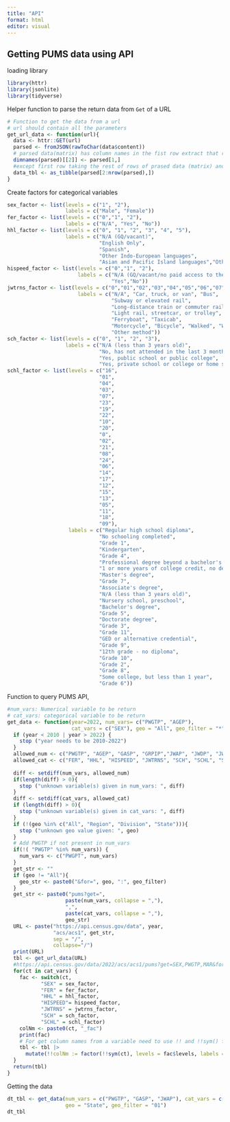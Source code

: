 ```yaml
---
title: "API"
format: html
editor: visual
---
```


## Getting PUMS data using API

loading library

```r
library(httr)
library(jsonlite)
library(tidyverse)

```

Helper function to parse the return data from `Get` of a URL
```r
# Function to get the data from a url
# url should contain all the parameters 
get_url_data <- function(url){
  data <- httr::GET(url)
  parsed <- fromJSON(rawToChar(data$content))
  # parsed data(matrix) has column names in the fist row extract that row use it as column name of the parsed data
  dimnames(parsed)[[2]] <- parsed[1,]
  #except first row taking the rest of rows of prased data (matrix) and turn into a tibble
  data_tbl <- as_tibble(parsed[2:nrow(parsed),])
}
```

Create factors for categorical variables
```r
sex_factor <- list(levels = c("1", "2"),
                   labels = c("Male", "Female"))
fer_factor <- list(levels = c("0","1", "2"), 
                   labels = c("N/A", "Yes", "No"))
hhl_factor <- list(levels = c("0", "1", "2", "3", "4", "5"), 
                   labels = c("N/A (GQ/vacant)",
                              "English Only",
                              "Spanish",
                              "Other Indo-European languages",
                              "Asian and Pacific Island languages","Other Language"))
hispeed_factor <- list(levels = c("0","1", "2"), 
                       labels = c("N/A (GQ/vacant/no paid access to the internet)",
                                  "Yes","No"))
jwtrns_factor <- list(levels = c("0","01","02","03","04","05","06","07","08", "09", "10", "11"),
                       labels = c("N/A", "Car, truck, or van", "Bus", 
                                  "Subway or elevated rail",
                                  "Long-distance train or commuter rail",
                                  "Light rail, streetcar, or trolley",
                                  "Ferryboat", "Taxicab",
                                  "Motorcycle", "Bicycle", "Walked", "Worked from home",
                                  "Other method"))
sch_factor <- list(levels = c("0", "1", "2", "3"),
                   labels = c("N/A (less than 3 years old)",
                              "No, has not attended in the last 3 months",
                              "Yes, public school or public college",
                              "Yes, private school or college or home school"))
schl_factor <- list(levels = c("16",
                              "01",
                              "04",
                              "03",
                              "07",
                              "23",
                              "19",
                              "22",
                              "10",
                              "20",
                              "0", 
                              "02",
                              "21",
                              "08",
                              "24",
                              "06",
                              "14",
                              "17",
                              "12",
                              "15",
                              "13",
                              "05",
                              "11",
                              "18",
                              "09"),
                    labels = c("Regular high school diploma",
                              "No schooling completed",
                              "Grade 1",
                              "Kindergarten",
                              "Grade 4",
                              "Professional degree beyond a bachelor's degree",
                              "1 or more years of college credit, no degree",
                              "Master's degree",
                              "Grade 7",
                              "Associate's degree",
                              "N/A (less than 3 years old)",
                              "Nursery school, preschool",
                              "Bachelor's degree",
                              "Grade 5",
                              "Doctorate degree",
                              "Grade 3",
                              "Grade 11",
                              "GED or alternative credential",
                              "Grade 9",
                              "12th grade - no diploma",
                              "Grade 10",
                              "Grade 2",
                              "Grade 8",
                              "Some college, but less than 1 year",
                              "Grade 6"))
```

Function to query PUMS API,
```r
#num_vars: Numerical variable to be return 
# cat_vars: categorical variable to be return
get_data <- function(year=2022, num_vars= c("PWGTP", "AGEP"),
                     cat_vars = c("SEX"), geo = "All", geo_filter = "*"){
  if (year < 2010 | year > 2022) {
    stop ("year needs to be 2010-2022")
  } 
  allowed_num <- c("PWGTP", "AGEP", "GASP", "GRPIP","JWAP", "JWDP", "JWMNP")
  allowed_cat <- c("FER", "HHL", "HISPEED", "JWTRNS", "SCH", "SCHL", "SEX")
  
  diff <- setdiff(num_vars, allowed_num)
  if(length(diff) > 0){
    stop ("unknown variable(s) given in num_vars: ", diff)
  }
  diff <- setdiff(cat_vars, allowed_cat)
  if (length(diff) > 0){
    stop ("unknown variable(s) given in cat_vars: ", diff) 
  }
  if (!(geo %in% c("All", "Region", "Division", "State"))){
    stop ("unknown geo value given: ", geo)
  }
  # Add PWGTP if not present in num_vars
  if(!( "PWGTP" %in% num_vars)) {
    num_vars <- c("PWGPT", num_vars)
  }
  get_str <- ""
  if (geo != "All"){
    geo_str <- paste0("&for=", geo, ":", geo_filter)
  }
  get_str <- paste0("pums?get=",
                   paste(num_vars, collapse = ","),
                   ",",
                   paste(cat_vars, collapse = ","),
                   geo_str)
  URL <- paste("https://api.census.gov/data", year,
               "acs/acs1", get_str,
               sep = "/",
               collapse="/")
  print(URL)
  tbl <- get_url_data(URL)
  #https://api.census.gov/data/2022/acs/acs1/pums?get=SEX,PWGTP,MAR&for=region:*&SCHL=
  for(ct in cat_vars) {
    fac <- switch(ct,
           "SEX" = sex_factor,
           "FER" = fer_factor,
           "HHL" = hhl_factor,
           "HISPEED"= hispeed_factor,
           "JWTRNS" = jwtrns_factor,
           "SCH" = sch_factor,
           "SCHL" = schl_factor)
    colNm <- paste0(ct, "_fac")
    print(fac)
    # For get column names from a variable need to use !! and !!sym() for use inside factor
    tbl <- tbl |>
      mutate(!!colNm := factor(!!sym(ct), levels = fac$levels, labels = fac$labels))
  }
  return(tbl)
}

```
Getting the data
```r
dt_tbl <- get_data(num_vars = c("PWGTP", "GASP", "JWAP"), cat_vars = c("SEX","FER", "HHL"),
                   geo = "State", geo_filter = "01")
dt_tbl
```

